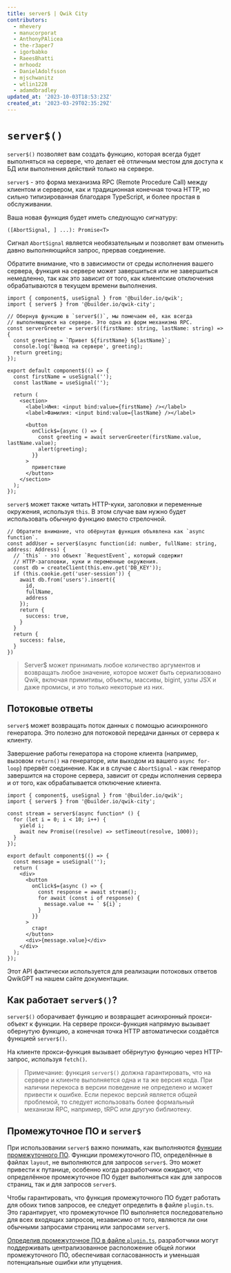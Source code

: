 ```yaml
---
title: server$ | Qwik City
contributors:
  - mhevery
  - manucorporat
  - AnthonyPAlicea
  - the-r3aper7
  - igorbabko
  - RaeesBhatti
  - mrhoodz
  - DanielAdolfsson
  - mjschwanitz
  - wtlin1228
  - adamdbradley
updated_at: '2023-10-03T18:53:23Z'
created_at: '2023-03-29T02:35:29Z'
---
```


# `server$()`

`server$()` позволяет вам создать функцию, которая всегда будет выполняться на сервере, что делает её отличным местом для доступа к БД или выполнения действий только на сервере.

`server$` - это форма механизма RPC (Remote Procedure Call) между клиентом и сервером, как и традиционная конечная точка HTTP, но сильно типизированная благодаря TypeScript, и более простая в обслуживании.

Ваша новая функция будет иметь следующую сигнатуру:

`([AbortSignal, ] ...): Promise<T>`

Сигнал `AbortSignal` является необязательным и позволяет вам отменить давно выполняющийся запрос, прервав соединение.

Обратите внимание, что в зависимости от среды исполнения вашего сервера, функция на сервере может завершиться или не завершиться немедленно, так как это зависит от того, как клиентские отключения обрабатываются в текущем времени выполнения.

```tsx
import { component$, useSignal } from '@builder.io/qwik';
import { server$ } from '@builder.io/qwik-city';

// Обернув функцию в `server$()`, мы помечаем её, как всегда
// выполняющуюся на сервере. Это одна из форм механизма RPC.
const serverGreeter = server$((firstName: string, lastName: string) => {
  const greeting = `Привет ${firstName} ${lastName}`;
  console.log('Вывод на сервере', greeting);
  return greeting;
});

export default component$(() => {
  const firstName = useSignal('');
  const lastName = useSignal('');

  return (
    <section>
      <label>Имя: <input bind:value={firstName} /></label>
      <label>Фамилия: <input bind:value={lastName} /></label>

      <button
        onClick$={async () => {
          const greeting = await serverGreeter(firstName.value, lastName.value);
          alert(greeting);
        }}
      >
        приветствие
      </button>
    </section>
  );
});
```

`server$` может также читать HTTP-куки, заголовки и переменные окружения, используя `this`. В этом случае вам нужно будет использовать обычную функцию вместо стрелочной.

```tsx
// Обратите внимание, что обёрнутая функция объявлена как `async function`.
const addUser = server$(async function(id: number, fullName: string, address: Address) {
  // `this` - это объект `RequestEvent`, который содержит
  // HTTP-заголовки, куки и переменные окружения.
  const db = createClient(this.env.get('DB_KEY'));
  if (this.cookie.get('user-session')) {
    await db.from('users').insert({
      id,
      fullName,
      address
    });
    return {
      success: true,
    }
  }
  return {
    success: false,
  }
})
```

> Server$ может принимать любое количество аргументов и возвращать любое значение, которое может быть сериализовано Qwik, включая примитивы, объекты, массивы, bigint, узлы JSX и даже промисы, и это только некоторые из них.

## Потоковые ответы

`server$` может возвращать поток данных с помощью асинхронного генератора. Это полезно для потоковой передачи данных от сервера к клиенту.

Завершение работы генератора на стороне клиента (например, вызовом `return()` на генераторе, или выходом из вашего `async for-loop`) прервёт соединение. Как и в случае с `AbortSignal` - как генератор завершится на стороне сервера, зависит от среды исполнения сервера и от того, как обрабатывается отключение клиента.

```tsx
import { component$, useSignal } from '@builder.io/qwik';
import { server$ } from '@builder.io/qwik-city';

const stream = server$(async function* () {
  for (let i = 0; i < 10; i++) {
    yield i;
    await new Promise((resolve) => setTimeout(resolve, 1000));
  }
});

export default component$(() => {
  const message = useSignal('');
  return (
    <div>
      <button
        onClick$={async () => {
          const response = await stream();
          for await (const i of response) {
            message.value += ` ${i}`;
          }
        }}
      >
        старт
      </button>
      <div>{message.value}</div>
    </div>
  );
});
```

Этот API фактически используется для реализации потоковых ответов QwikGPT на нашем сайте документации.

## Как работает `server$()`?

`server$()` оборачивает функцию и возвращает асинхронный прокси-объект к функции. На сервере прокси-функция напрямую вызывает обернутую функцию, а конечная точка HTTP автоматически создаётся функцией `server$()`.

На клиенте прокси-функция вызывает обёрнутую функцию через HTTP-запрос, используя `fetch()`.

> Примечание: функция `server$()` должна гарантировать, что на сервере и клиенте выполняется одна и та же версия кода. При наличии перекоса в версии поведение не определено и может привести к ошибке. Если перекос версий является общей проблемой, то следует использовать более формальный механизм RPC, например, tRPC или другую библиотеку.

## Промежуточное ПО и `server$`

При использовании `server$` важно понимать, как выполняются [функции промежуточного ПО](../middleware/#функции-промежуточного-по). Функции промежуточного ПО, определённые в файлах `layout`, не выполняются для запросов `server$`. Это может привести к путанице, особенно когда разработчики ожидают, что определённое промежуточное ПО будет выполняться как для запросов страниц, так и для запросов `server$`.

Чтобы гарантировать, что функция промежуточного ПО будет работать для обоих типов запросов, ее следует определить в файле `plugin.ts`. Это гарантирует, что промежуточное ПО выполняется последовательно для всех входящих запросов, независимо от того, являются ли они обычными запросами страниц или запросами `server$`.

[Определив промежуточное ПО в файле `plugin.ts`](../advanced/routing/#plugints), разработчики могут поддерживать централизованное расположение общей логики промежуточного ПО, обеспечивая согласованность и уменьшая потенциальные ошибки или упущения.
